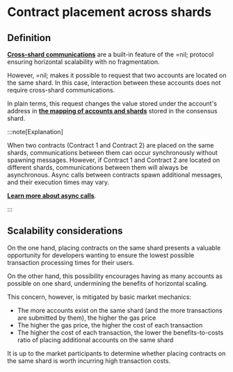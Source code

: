 # Contract placement across shards

## Definition

[**Cross-shard communications**](core-concepts/shards-parallel-execution.mdx#message-passing-checks) are a built-in feature of the =nil; protocol ensuring horizontal scalability with no fragmentation.

However, =nil; makes it possible to request that two accounts are located on the same shard. In this case, interaction between these accounts does not require cross-shard communications.

In plain terms, this request changes the value stored under the account's address in [**the mapping of accounts and shards**](core-concepts/accounts.mdx) stored in the consensus shard. 

:::note[Explanation]

When two contracts (Contract 1 and Contract 2) are placed on the same shards, communications between them can occur synchronously without spawning messages. However, if Contract 1 and Contract 2 are located on different shards, communications between them will always be asynchronous. Async calls between contracts spawn additional messages, and their execution times may vary.

[**Learn more about async calls**](core-concepts/shards-parallel-execution.mdx#async-execution).

:::

## Scalability considerations

On the one hand, placing contracts on the same shard presents a valuable opportunity for developers wanting to ensure the lowest possible transaction processing times for their users.

On the other hand, this possibility encourages having as many accounts as possible on one shard, undermining the benefits of horizontal scaling.

This concern, however, is mitigated by basic market mechanics: 

* The more accounts exist on the same shard (and the more transactions are submitted by them), the higher the gas price 
* The higher the gas price, the higher the cost of each transaction
* The higher the cost of each transaction, the lower the benefits-to-costs ratio of placing additional accounts on the same shard

It is up to the market participants to determine whether placing contracts on the same shard is worth incurring high transaction costs.

